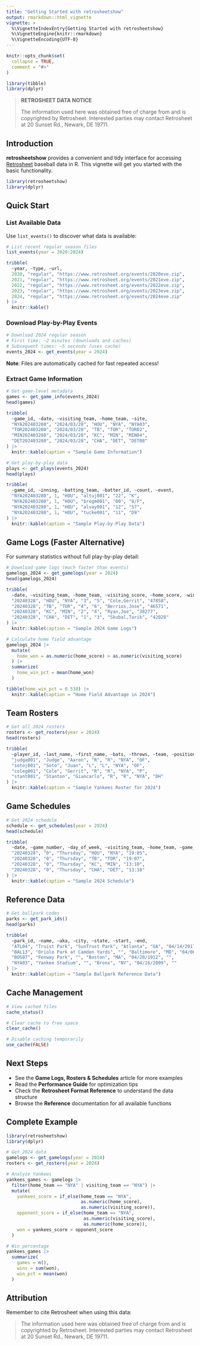 ```yaml
---
title: "Getting Started with retrosheetshow"
output: rmarkdown::html_vignette
vignette: >
  %\VignetteIndexEntry{Getting Started with retrosheetshow}
  %\VignetteEngine{knitr::rmarkdown}
  %\VignetteEncoding{UTF-8}
---
```


```r
knitr::opts_chunk$set(
  collapse = TRUE,
  comment = "#>"
)
```

```r
library(tibble)
library(dplyr)
```

> **RETROSHEET DATA NOTICE**
>
> The information used here was obtained free of charge from and is copyrighted by Retrosheet. Interested parties may contact Retrosheet at 20 Sunset Rd., Newark, DE 19711.

## Introduction

**retrosheetshow** provides a convenient and tidy interface for accessing [Retrosheet](https://www.retrosheet.org) baseball data in R. This vignette will get you started with the basic functionality.

```r
library(retrosheetshow)
library(dplyr)
```

## Quick Start

### List Available Data

Use `list_events()` to discover what data is available:

```r
# List recent regular season files
list_events(year = 2020:2024)
```

```r
tribble(
  ~year, ~type, ~url,
  2020, "regular", "https://www.retrosheet.org/events/2020eve.zip",
  2021, "regular", "https://www.retrosheet.org/events/2021eve.zip",
  2022, "regular", "https://www.retrosheet.org/events/2022eve.zip",
  2023, "regular", "https://www.retrosheet.org/events/2023eve.zip",
  2024, "regular", "https://www.retrosheet.org/events/2024eve.zip"
) |>
  knitr::kable()
```

### Download Play-by-Play Events

```r
# Download 2024 regular season
# First time: ~2 minutes (downloads and caches)
# Subsequent times: ~5 seconds (uses cache)
events_2024 <- get_events(year = 2024)
```

**Note**: Files are automatically cached for fast repeated access!

### Extract Game Information

```r
# Get game-level metadata
games <- get_game_info(events_2024)
head(games)
```

```r
tribble(
  ~game_id, ~date, ~visiting_team, ~home_team, ~site,
  "NYA202403280", "2024/03/28", "HOU", "NYA", "NYA03",
  "TOR202403280", "2024/03/28", "TB", "TOR", "TOR02",
  "MIN202403280", "2024/03/28", "KC", "MIN", "MIN04",
  "DET202403280", "2024/03/28", "CHA", "DET", "DET08"
) |>
  knitr::kable(caption = "Sample Game Information")
```

```r
# Get play-by-play data
plays <- get_plays(events_2024)
head(plays)
```

```r
tribble(
  ~game_id, ~inning, ~batting_team, ~batter_id, ~count, ~event,
  "NYA202403280", 1, "HOU", "altuj001", "22", "K",
  "NYA202403280", 1, "HOU", "bregm001", "00", "8/F",
  "NYA202403280", 1, "HOU", "alvay001", "12", "S7",
  "NYA202403280", 1, "HOU", "tucke001", "11", "D9"
) |>
  knitr::kable(caption = "Sample Play-by-Play Data")
```

## Game Logs (Faster Alternative)

For summary statistics without full play-by-play detail:

```r
# Download game logs (much faster than events)
gamelogs_2024 <- get_gamelogs(year = 2024)
head(gamelogs_2024)
```

```r
tribble(
  ~date, ~visiting_team, ~home_team, ~visiting_score, ~home_score, ~winning_pitcher_name, ~attendance,
  "20240328", "HOU", "NYA", "3", "5", "Cole,Gerrit", "47858",
  "20240328", "TB", "TOR", "4", "6", "Berrios,Jose", "46571",
  "20240328", "KC", "MIN", "2", "4", "Ryan,Joe", "38277",
  "20240328", "CHA", "DET", "1", "3", "Skubal,Tarik", "42028"
) |>
  knitr::kable(caption = "Sample 2024 Game Logs")
```

```r
# Calculate home field advantage
gamelogs_2024 |>
  mutate(
    home_won = as.numeric(home_score) > as.numeric(visiting_score)
  ) |>
  summarize(
    home_win_pct = mean(home_won)
  )
```

```r
tibble(home_win_pct = 0.538) |>
  knitr::kable(caption = "Home Field Advantage in 2024")
```

## Team Rosters

```r
# Get all 2024 rosters
rosters <- get_rosters(year = 2024)
head(rosters)
```

```r
tribble(
  ~player_id, ~last_name, ~first_name, ~bats, ~throws, ~team, ~position,
  "judga001", "Judge", "Aaron", "R", "R", "NYA", "OF",
  "sotoj001", "Soto", "Juan", "L", "L", "NYA", "OF",
  "coleg001", "Cole", "Gerrit", "R", "R", "NYA", "P",
  "stant001", "Stanton", "Giancarlo", "R", "R", "NYA", "DH"
) |>
  knitr::kable(caption = "Sample Yankees Roster for 2024")
```

## Game Schedules

```r
# Get 2024 schedule
schedule <- get_schedules(year = 2024)
head(schedule)
```

```r
tribble(
  ~date, ~game_number, ~day_of_week, ~visiting_team, ~home_team, ~game_time,
  "20240328", "0", "Thursday", "HOU", "NYA", "19:05",
  "20240328", "0", "Thursday", "TB", "TOR", "19:07",
  "20240328", "0", "Thursday", "KC", "MIN", "13:10",
  "20240328", "0", "Thursday", "CHA", "DET", "13:10"
) |>
  knitr::kable(caption = "Sample 2024 Schedule")
```

## Reference Data

```r
# Get ballpark codes
parks <- get_park_ids()
head(parks)
```

```r
tribble(
  ~park_id, ~name, ~aka, ~city, ~state, ~start, ~end,
  "ATL04", "Truist Park", "SunTrust Park", "Atlanta", "GA", "04/14/2017", "",
  "BAL13", "Oriole Park at Camden Yards", "", "Baltimore", "MD", "04/06/1992", "",
  "BOS07", "Fenway Park", "", "Boston", "MA", "04/20/1912", "",
  "NYA03", "Yankee Stadium", "", "Bronx", "NY", "04/16/2009", ""
) |>
  knitr::kable(caption = "Sample Ballpark Reference Data")
```

## Cache Management

```r
# View cached files
cache_status()

# Clear cache to free space
clear_cache()

# Disable caching temporarily
use_cache(FALSE)
```

## Next Steps

- See the **Game Logs, Rosters & Schedules** article for more examples
- Read the **Performance Guide** for optimization tips
- Check the **Retrosheet Format Reference** to understand the data structure
- Browse the **Reference** documentation for all available functions

## Complete Example

```r
library(retrosheetshow)
library(dplyr)

# Get 2024 data
gamelogs <- get_gamelogs(year = 2024)
rosters <- get_rosters(year = 2024)

# Analyze Yankees
yankees_games <- gamelogs |>
  filter(home_team == "NYA" | visiting_team == "NYA") |>
  mutate(
    yankees_score = if_else(home_team == "NYA", 
                            as.numeric(home_score), 
                            as.numeric(visiting_score)),
    opponent_score = if_else(home_team == "NYA",
                             as.numeric(visiting_score),
                             as.numeric(home_score)),
    won = yankees_score > opponent_score
  )

# Win percentage
yankees_games |>
  summarize(
    games = n(),
    wins = sum(won),
    win_pct = mean(won)
  )
```

## Attribution

Remember to cite Retrosheet when using this data:

> The information used here was obtained free of charge from and is copyrighted by Retrosheet. Interested parties may contact Retrosheet at 20 Sunset Rd., Newark, DE 19711.

